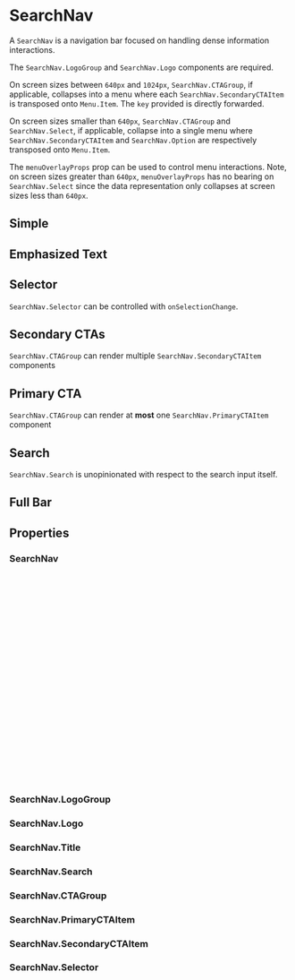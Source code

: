 
<Meta of={SearchNavStories} />

# SearchNav

A `SearchNav` is a navigation bar focused on handling dense information interactions.

The `SearchNav.LogoGroup` and `SearchNav.Logo` components are required.

On screen sizes between `640px` and `1024px`, `SearchNav.CTAGroup`, if applicable, collapses into a menu
where each `SearchNav.SecondaryCTAItem` is transposed onto `Menu.Item`. The `key` provided is directly forwarded.

On screen sizes smaller than `640px`, `SearchNav.CTAGroup` and `SearchNav.Select`, if applicable, collapse into
a single menu where `SearchNav.SecondaryCTAItem` and `SearchNav.Option` are respectively transposed onto `Menu.Item`.

The `menuOverlayProps` prop can be used to control menu interactions. Note, on screen sizes greater than `640px`,
`menuOverlayProps` has no bearing on `SearchNav.Select` since the data representation only collapses at screen sizes
less than `640px`.

## Simple

<Canvas of={SearchNavStories.Simple} />

## Emphasized Text

<Canvas of={SearchNavStories.Title} />

## Selector

`SearchNav.Selector` can be controlled with `onSelectionChange`.

<Canvas of={SearchNavStories.Selector} />

## Secondary CTAs

`SearchNav.CTAGroup` can render multiple `SearchNav.SecondaryCTAItem` components

<Canvas of={SearchNavStories.SecondaryCTA} />

## Primary CTA

`SearchNav.CTAGroup` can render at **most** one `SearchNav.PrimaryCTAItem` component

<Canvas of={SearchNavStories.PrimaryCTA} />

## Search

`SearchNav.Search` is unopinionated with respect to the search input itself.

<Canvas of={SearchNavStories.Search} />

## Full Bar

<Canvas of={SearchNavStories.FullBar} />

## Properties

### SearchNav

```ts
export type SearchNavProps<T> = {
  /**
   * Overlay props that apply to condensed menu configurations. Note that
   * the keys defined in <SearchNav> will be preserved.
   */
  menuOverlayProps?: SearchNavOverlayMenuProps<T>;
  /**
   * Symbol for collapsed CTA menu, symbol SVG source from @easypost/easy-ui-icons.
   */
  ctaMenuSymbol?: IconSymbol;
  /**
   * The children of the <SearchNav> element. Should render `<SearchNav.LogoGroup>`,
   * `<SearchNav.Search>`, and `<SearchNav.CTAGroup>`
   */
  children: ReactNode;
};

export type SearchNavOverlayMenuProps<T> = {
  /** The item keys that are disabled. These items cannot be selected, focused, or otherwise interacted with. */
  disabledKeys?: Iterable<Key>;
  /** Handler that is called when an item is selected. */
  onAction?: (key: Key) => void;
  /** Handler that is called when the menu should close after selecting an item. */
  onClose?: () => void;
};
```

### SearchNav.LogoGroup

<ArgTypes of={SearchNav.LogoGroup} />

### SearchNav.Logo

<ArgTypes of={SearchNav.Logo} />

### SearchNav.Title

<ArgTypes of={SearchNav.Title} />

### SearchNav.Search

<ArgTypes of={SearchNav.Search} />

### SearchNav.CTAGroup

<ArgTypes of={SearchNav.CTAGroup} />

### SearchNav.PrimaryCTAItem

<ArgTypes of={SearchNav.PrimaryCTAItem} />

### SearchNav.SecondaryCTAItem

<ArgTypes of={SearchNav.SecondaryCTAItem} />

### SearchNav.Selector

```ts
export type SelectorProps<T> = {
  /**
   * aria-label that applies to expanded <SearchNav.Select> and
   * to <Menu.Section> when <SearchNav> collapses.
   */
  "aria-label": string;
  /** Method that is called when the open state of the select field changes. */
  onOpenChange?: (isOpen: boolean) => void;
  /** Sets the open state of the select field. */
  isOpen?: boolean;
  /** The currently selected key in the collection (controlled). */
  selectedKey?: Key | null;
  /** The initial selected key in the collection (uncontrolled). */
  defaultSelectedKey?: Key;
  /** Handler that is called when the selection changes. */
  onSelectionChange?: (key: Key) => void;
  /** The contents of the collection. */
  children: CollectionChildren<T>;
  /** The option keys that are disabled. These options cannot be selected, focused, or otherwise interacted with. */
  disabledKeys?: Iterable<Key>;
};
```
